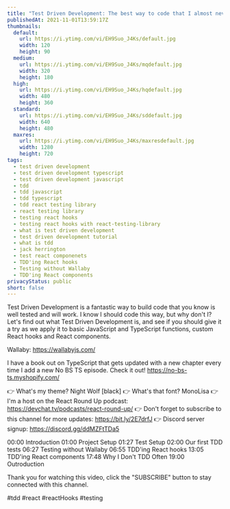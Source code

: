 ```yaml
---
title: "Test Driven Development: The best way to code that I almost never use"
publishedAt: 2021-11-01T13:59:17Z
thumbnails:
  default:
    url: https://i.ytimg.com/vi/EH9Suo_J4Ks/default.jpg
    width: 120
    height: 90
  medium:
    url: https://i.ytimg.com/vi/EH9Suo_J4Ks/mqdefault.jpg
    width: 320
    height: 180
  high:
    url: https://i.ytimg.com/vi/EH9Suo_J4Ks/hqdefault.jpg
    width: 480
    height: 360
  standard:
    url: https://i.ytimg.com/vi/EH9Suo_J4Ks/sddefault.jpg
    width: 640
    height: 480
  maxres:
    url: https://i.ytimg.com/vi/EH9Suo_J4Ks/maxresdefault.jpg
    width: 1280
    height: 720
tags:
  - test driven development
  - test driven development typescript
  - test driven development javascript
  - tdd
  - tdd javascript
  - tdd typescript
  - tdd react testing library
  - react testing library
  - testing react hooks
  - testing react hooks with react-testing-library
  - what is test driven development
  - test driven development tutorial
  - what is tdd
  - jack herrington
  - test react componenets
  - TDD'ing React hooks
  - Testing without Wallaby
  - TDD'ing React components
privacyStatus: public
short: false
---
```

  
  Test Driven Development is a fantastic way to build code that you know is well tested and will work. I know I should code this way, but why don't I? Let's find out what Test Driven Development is, and see if you should give it a try as we apply it to basic JavaScript and TypeScript functions, custom React hooks and React components.

Wallaby: https://wallabyjs.com/

I have a book out on TypeScript that gets updated with a new chapter every time I add a new No BS TS episode. Check it out! https://no-bs-ts.myshopify.com/

👉 What's my theme? Night Wolf [black]
👉 What's that font? MonoLisa
👉 I'm a host on the React Round Up podcast: https://devchat.tv/podcasts/react-round-up/
👉 Don't forget to subscribe to this channel for more updates: https://bit.ly/2E7drfJ
👉 Discord server signup: https://discord.gg/ddMZFtTDa5

00:00 Introduction
01:00 Project Setup
01:27 Test Setup
02:00 Our first TDD tests
06:27 Testing without Wallaby
06:55 TDD'ing React hooks
13:05 TDD'ing React components
17:48 Why I Don't TDD Often
19:00 Outroduction

Thank you for watching this video, click the "SUBSCRIBE" button to stay connected with this channel. 

#tdd #react #reactHooks #testing
  